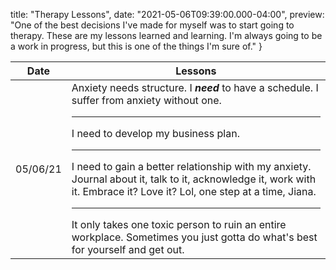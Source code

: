 
  title: "Therapy Lessons",
  date: "2021-05-06T09:39:00.000-04:00",
  preview: "One of the best decisions I've made for myself was to start going to therapy. These are my lessons learned and learning. I'm always going to be a work in progress, but this is one of the things I'm sure of."
}


| Date | Lessons |
|-|-|
| 05/06/21 | Anxiety needs structure. I ***need*** to have a schedule. I suffer from anxiety without one. <hr/> I need to develop my business plan. <hr/> I need to gain a better relationship with my anxiety. Journal about it, talk to it, acknowledge it, work with it. Embrace it? Love it? Lol, one step at a time, Jiana. <hr/> It only takes one toxic person to ruin an entire workplace. Sometimes you just gotta do what's best for yourself and get out. |
